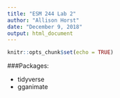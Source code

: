 ```yaml
---
title: "ESM 244 Lab 2"
author: "Allison Horst"
date: "December 9, 2018"
output: html_document
---
```


```r
knitr::opts_chunk$set(echo = TRUE)
```

###Packages: 

- tidyverse
- gganimate
